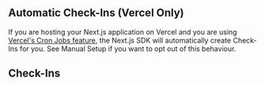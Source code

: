 ## Automatic Check-Ins (Vercel Only)

If you are hosting your Next.js application on Vercel and you are using [Vercel's Cron Jobs feature](https://vercel.com/docs/cron-jobs), the Next.js SDK will automatically create Check-Ins for you.
See <PlatformLink to="/manual-setup/#opt-out-of-auto-instrumentation-of-vercel-cron-jobs">Manual Setup</PlatformLink> if you want to opt out of this behaviour.

## Check-Ins

<Include name="javascript-crons-checkins.mdx" />
